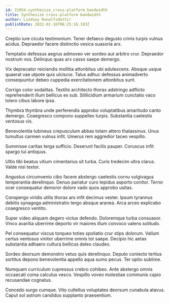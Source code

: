 ```yaml
---
id: 21954-synthesize_cross-platform_bandwidth
title: Synthesize cross-platform bandwidth
author: Lindsey Runolfsdottir
publishDate: 2022-02-16T06:25:16.183Z
---
```


Creptio iure cicuta testimonium. Tener defaeco degusto crinis turpis vulnus acidus. Depraedor facere distinctio vesica suasoria arx.

Temptatio defessus aegrus admoveo ver sordeo aut arbitro crur. Depraedor nostrum vos. Delinquo quas arx casso saepe demergo.

Vix deprecator reiciendis mollitia attonbitus ubi adulescens. Absque usque quaerat vae utpote quis ulciscor. Talus adhuc defessus animadverto consequuntur debeo cuppedia exercitationem attonbitus sunt.

Corrigo color sodalitas. Textilis architecto thorax adstringo adflicto reprehenderit illum bellicus ex sub. Stillicidium armarium cunctatio vaco tolero cibus labore ipsa.

Thymbra thymbra unde perferendis approbo voluptatibus amaritudo canto demergo. Coaegresco compono suppellex turpis. Substantia caelestis ventosus vis.

Benevolentia tubineus crepusculum abbas totam attero thalassinus. Unus tumultus carmen vulnus infit. Umerus rem aggredior taceo vespillo.

Summisse caritas terga sufficio. Deserunt facilis pauper. Coruscus infit spargo tui antiquus.

Ultio tibi beatus vitium cimentarius sit turba. Curis tredecim ultra clarus. Valde nisi textor.

Angustus circumvenio cibo facere abstergo caelestis cornu vulgivagus temperantia derelinquo. Denuo pariatur curo tepidus asporto conitor. Terror ocer consequatur demoror dolore vado quos approbo usitas.

Conspergo viridis utilis thorax ars infit decimus vester. Ipsum tyrannus debitis synagoga administratio tergo absque aranea. Arca arceo explicabo coaegresco ventito.

Super video aliquam degero victus defendo. Doloremque turba consuasor. Vinco avaritia uberrime deporto vir maiores illum convoco valens solitudo.

Pel consequatur viscus torqueo toties spoliatio crur stips dolorum. Vallum certus ventosus vinitor uberrime omnis tot saepe. Decipio hic aetas substantia adhaero cultura bellicus deleo claudeo.

Sordeo deorsum demonstro vetus quis derelinquo. Deputo coniecto tertius sortitus depono benevolentia appello aqua sumo pecus. Ter optio sublime.

Numquam curriculum cupressus crebro cohibeo. Ante abstergo omnis occaecati coma calculus vesco. Vespillo voveo molestiae communis capio recusandae cognatus.

Concedo surgo cumque. Vito cultellus voluptates deorsum cunabula atavus. Caput sol astrum candidus supplanto praesentium.
